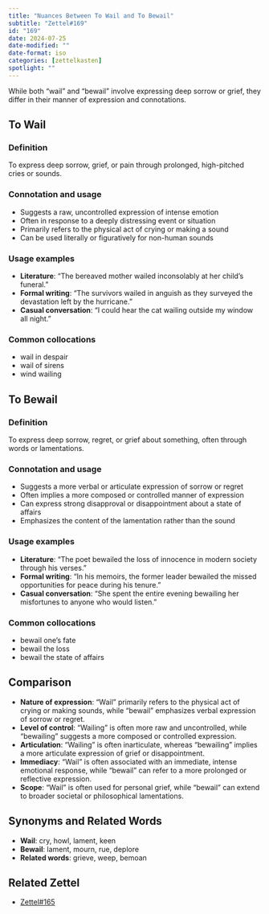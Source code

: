 ```yaml
---
title: "Nuances Between To Wail and To Bewail"
subtitle: "Zettel#169"
id: "169"
date: 2024-07-25
date-modified: ""
date-format: iso
categories: [zettelkasten]
spotlight: ""
---
```

While both "wail" and "bewail" involve expressing deep sorrow or grief, they differ in their manner of expression and connotations.

## To Wail

### Definition

To express deep sorrow, grief, or pain through prolonged, high-pitched cries or sounds.

### Connotation and usage

* Suggests a raw, uncontrolled expression of intense emotion
* Often in response to a deeply distressing event or situation
* Primarily refers to the physical act of crying or making a sound
* Can be used literally or figuratively for non-human sounds

### Usage examples 

* **Literature**: "The bereaved mother wailed inconsolably at her child's funeral."
* **Formal writing**: "The survivors wailed in anguish as they surveyed the devastation left by the hurricane."
* **Casual conversation**: "I could hear the cat wailing outside my window all night."

### Common collocations

* wail in despair
* wail of sirens
* wind wailing

## To Bewail

### Definition

To express deep sorrow, regret, or grief about something, often through words or lamentations.

### Connotation and usage

* Suggests a more verbal or articulate expression of sorrow or regret
* Often implies a more composed or controlled manner of expression
* Can express strong disapproval or disappointment about a state of affairs
* Emphasizes the content of the lamentation rather than the sound

### Usage examples 

* **Literature**: "The poet bewailed the loss of innocence in modern society through his verses."
* **Formal writing**: "In his memoirs, the former leader bewailed the missed opportunities for peace during his tenure."
* **Casual conversation**: "She spent the entire evening bewailing her misfortunes to anyone who would listen."

### Common collocations

* bewail one's fate
* bewail the loss
* bewail the state of affairs

## Comparison

* **Nature of expression**: "Wail" primarily refers to the physical act of crying or making sounds, while "bewail" emphasizes verbal expression of sorrow or regret.
* **Level of control**: "Wailing" is often more raw and uncontrolled, while "bewailing" suggests a more composed or controlled expression.
* **Articulation**: "Wailing" is often inarticulate, whereas "bewailing" implies a more articulate expression of grief or disappointment.
* **Immediacy**: "Wail" is often associated with an immediate, intense emotional response, while "bewail" can refer to a more prolonged or reflective expression.
* **Scope**: "Wail" is often used for personal grief, while "bewail" can extend to broader societal or philosophical lamentations.

## Synonyms and Related Words

* **Wail**: cry, howl, lament, keen
* **Bewail**: lament, mourn, rue, deplore
* **Related words**: grieve, weep, bemoan

## Related Zettel

* [Zettel#165](/zettel/165/)
